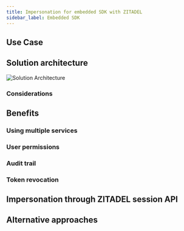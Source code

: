 ```yaml
---
title: Impersonation for embedded SDK with ZITADEL
sidebar_label: Embedded SDK
---
```


## Use Case

## Solution architecture

![Solution Architecture](/img/guides/solution-scenarios/solution-scenario-embedded-sdk.svg)

### Considerations

## Benefits

### Using multiple services

### User permissions

### Audit trail

### Token revocation

## Impersonation through ZITADEL session API

## Alternative approaches
